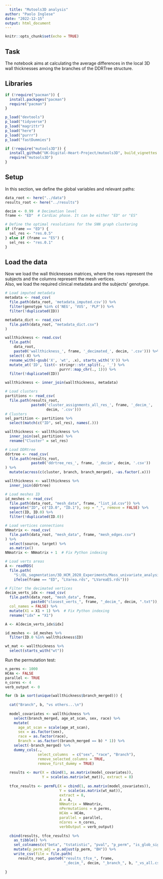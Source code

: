 ```yaml
---
  title: "Mutools3D analysis"
author: "Paolo Inglese"
date: "2022-12-15"
output: html_document
---
```

  
```r
knitr::opts_chunk$set(echo = TRUE)
```

## Task

The notebook aims at calculating the average differences in the local 3D wall
thicknesses among the branches of the DDRTree structure.

## Libraries

```r

if (!require("pacman")) {
  install.packages("pacman")
  require("pacman")
}

p_load("devtools")
p_load("tidyverse")
p_load("magrittr")
p_load("here")
p_load("purrr")
p_load("fastDummies")

if (!require("mutools3D")) {
  install_github("UK-Digital-Heart-Project/mutools3D", build_vignettes = TRUE)
  require("mutools3D")
}

```

## Setup

In this section, we define the global variables and relevant paths:
  
```r

data_root <- here("../data")
results_root <- here("../results")

decim <- 0.99  # Decimation level
frame <- "ED"  # Cardiac phase. It can be either "ED" or "ES"

# Define the optimal resolutions for the SNN graph clustering
if (frame == "ED") {
  sel_res <- "res.0.5"
} else if (frame == "ES") {
  sel_res <- "res.0.1"
}

```

## Load the data

Now we load the wall thicknesses matrices, where the rows represent the subjects
and the columns represent the mesh vertices.\
Also, we load the required clinical metadata and the subjects' genotype.

```r

# Load imputed metadata
metadata <- read_csv(
  file.path(data_root, 'metadata_imputed.csv')) %>%
  filter(genotype %in% c('NEG', 'VUS', 'PLP')) %>%
  filter(!duplicated(ID))

metadata_dict <- read_csv(
  file.path(data_root, "metadata_dict.csv")
)

wallthickness <- read.csv(
  file.path(
    data_root, 
    paste0('wallthickness_', frame, '_decimated_', decim, '.csv'))) %>%
  select(-X) %>%
  rename_with(~gsub('X', 'wt', .x), starts_with('X')) %>%
  mutate_at('ID', list(~ stringr::str_split(., '_') %>%
                         purrr::map_chr(., 1))) %>%
  filter(!duplicated(ID))

wallthickness <- inner_join(wallthickness, metadata)

# Load clusters
partitions <- read_csv(
  file.path(results_root,
            paste0('cluster_assignments_all_res_', frame, '_decim_', 
                   decim, '.csv')))
# Clusters
sel_partition <- partitions %>%
  select(match(c("ID", sel_res), names(.)))

wallthickness <- wallthickness %>%
  inner_join(sel_partition) %>%
  rename("Cluster" = sel_res)

# Load DDRtree
ddrtree <- read_csv(
  file.path(results_root,
            paste0('ddrtree_res_', frame, '_decim', decim, '.csv'))
) %>%
  mutate(across(c(cluster, branch, branch_merged), ~as.factor(.x)))

wallthickness <- wallthickness %>%
  inner_join(ddrtree)

```

```r

# Load meshes ID
id_meshes <- read_csv(
  file.path(data_root, "mesh_data", frame, "list_id.csv")) %>%
  separate("ID", c("ID.0", "ID.1"), sep = "_", remove = FALSE) %>%
  select(ID, ID.0) %>%
  filter(!duplicated(ID.0))

# Load vertices connections
NNmatrix <- read_csv(
  file.path(data_root, "mesh_data", frame, "mesh_edges.csv")
) %>%
  select(source, target) %>%
  as.matrix()
NNmatrix <- NNmatrix + 1  # Fix Python indexing

# Load verts areas
A <- readRDS(
  file.path(
    "S:/DL_segmentation/3D_HCM_2020_Experiments/Mass_univariate_analysis/data",
    ifelse(frame == "ED", "LVarea.rds", "LVareaES.rds")))

# Filter the decimated vertices
decim_verts_idx <- read_csv(
  file.path(data_root, "mesh_data", frame,
            paste0("closest_verts_", frame, "_decim_", decim, ".txt")),
  col_names = FALSE) %>%
  mutate(X1 = X1 + 1) %>%  # Fix Python indexing
  rename("idx" = "X1") 

A <- A[decim_verts_idx$idx]

id_meshes <- id_meshes %>%
  filter(ID.0 %in% wallthickness$ID)

wt_mat <- wallthickness %>%
  select(starts_with("wt"))

```

Run the permutation test:

```r

n_perms <- 1000
HC4m <- FALSE
parallel <- TRUE
n_cores <- 4
verb_output <- 0

for (b in sort(unique(wallthickness$branch_merged))) {
  
  cat("Branch", b, "vs others...\n")
  
  model_covariates <- wallthickness %>%
    select(branch_merged, age_at_scan, sex, race) %>%
    mutate(
      age_at_scan = scale(age_at_scan),
      sex = as.factor(sex),
      race = as.factor(race),
      Branch = as.factor((branch_merged == b) * 1)) %>%
    select(-branch_merged) %>%
    dummy_cols(.,
               select_columns  = c("sex", "race", "Branch"),
               remove_selected_columns = TRUE,
               remove_first_dummy = TRUE)
  
  results <- mur(X = cbind(1, as.matrix(model_covariates)),
                 Y = scale(as.matrix(wt_mat)), extract = 8)
  
  tfce_results <- permFL(X = cbind(1, as.matrix(model_covariates)),
                         Y = scale(as.matrix(wt_mat)),
                         extract = 8,
                         A = A,
                         NNmatrix = NNmatrix,
                         nPermutations = n_perms,
                         HC4m = HC4m,
                         parallel = parallel,
                         nCores = n_cores,
                         verbOutput = verb_output)
  
  cbind(results, tfce_results) %>%
    as_tibble() %>%
    set_colnames(c("beta", "tstatistic", "pval", "p_perm", "is_glob_signif")) %>%
    mutate(p_perm_adj = p.adjust(p_perm, "BH")) %>%
    write_csv(file = file.path(
      results_root, paste0("results_tfce_", frame, 
                           "_decim_", decim, "_branch_", b, "_vs_all.csv")))
  
}


```